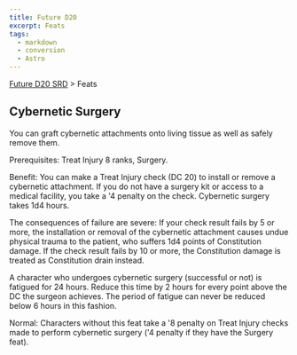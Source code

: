 ```yaml
---
title: Future D20
excerpt: Feats
tags:
  - markdown
  - conversion
  - Astro
---
```






[Future D20 SRD]( / ) > Feats




## Cybernetic Surgery


You can graft cybernetic attachments onto living tissue as well as safely remove them.


Prerequisites: Treat Injury 8 ranks, Surgery.


Benefit: You can make a Treat Injury check (DC 20) to install or remove a cybernetic attachment. If you do not have a surgery kit or access to a medical facility, you take a '4 penalty on the check. Cybernetic surgery takes 1d4 hours.


The consequences of failure are severe: If your check result fails by 5 or more, the installation or removal of the cybernetic attachment causes undue physical trauma to the patient, who suffers 1d4 points of Constitution damage. If the check result fails by 10 or more, the Constitution damage is treated as Constitution drain instead.


A character who undergoes cybernetic surgery (successful or not) is fatigued for 24 hours. Reduce this time by 2 hours for every point above the DC the surgeon achieves. The period of fatigue can never be reduced below 6 hours in this fashion.


Normal: Characters without this feat take a '8 penalty on Treat Injury checks made to perform cybernetic surgery ('4 penalty if they have the Surgery feat).



